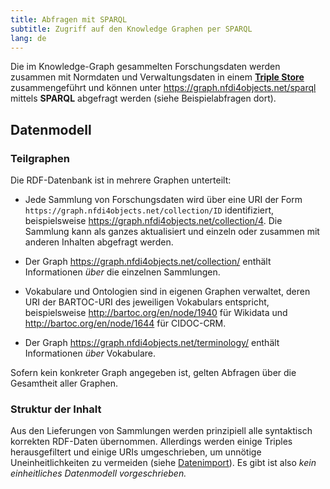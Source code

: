 ```yaml
---
title: Abfragen mit SPARQL
subtitle: Zugriff auf den Knowledge Graphen per SPARQL
lang: de
---
```


Die im Knowledge-Graph gesammelten Forschungsdaten werden zusammen mit Normdaten und Verwaltungsdaten in einem **[Triple Store](#triple-store)** zusammengeführt und können unter <https://graph.nfdi4objects.net/sparql> mittels **SPARQL** abgefragt werden (siehe Beispielabfragen dort). 

## Datenmodell

### Teilgraphen

Die RDF-Datenbank ist in mehrere Graphen unterteilt: 

- Jede Sammlung von Forschungsdaten wird über eine URI der Form
  `https://graph.nfdi4objects.net/collection/ID` identifiziert,
  beispielsweise <https://graph.nfdi4objects.net/collection/4>.
  Die Sammlung kann als ganzes aktualisiert und einzeln oder
  zusammen mit anderen Inhalten abgefragt werden.

- Der Graph <https://graph.nfdi4objects.net/collection/> enthält 
  Informationen *über* die einzelnen Sammlungen.

- Vokabulare und Ontologien sind in eigenen Graphen verwaltet, deren
  URI der BARTOC-URI des jeweiligen Vokabulars entspricht,
  beispielsweise <http://bartoc.org/en/node/1940> für Wikidata
  und <http://bartoc.org/en/node/1644> für CIDOC-CRM.

- Der Graph <https://graph.nfdi4objects.net/terminology/> enthält
  Informationen *über* Vokabulare.

Sofern kein konkreter Graph angegeben ist, gelten Abfragen über die Gesamtheit
aller Graphen.

### Struktur der Inhalt

Aus den Lieferungen von Sammlungen werden prinzipiell alle syntaktisch korrekten RDF-Daten übernommen. Allerdings werden einige Triples herausgefiltert und einige URIs umgeschrieben, um unnötige Uneinheitlichkeiten zu vermeiden (siehe [Datenimport](sources.qmd)). Es gibt ist also *kein einheitliches Datenmodell vorgeschrieben.* 

